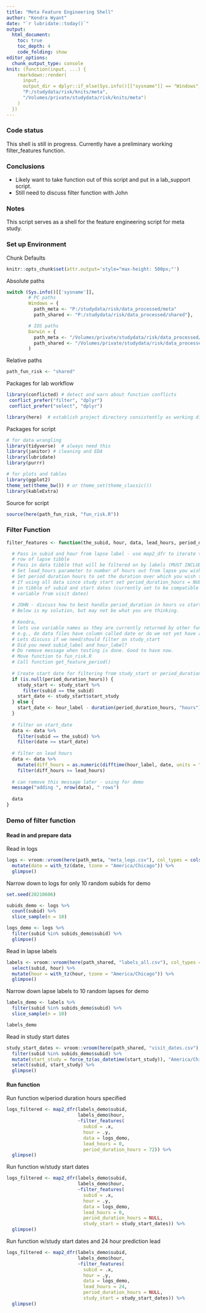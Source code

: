 ```yaml
---
title: "Meta Feature Engineering Shell"
author: "Kendra Wyant"
date: "`r lubridate::today()`"
output: 
  html_document:
    toc: true 
    toc_depth: 4
    code_folding: show
editor_options: 
  chunk_output_type: console
knit: (function(input, ...) {
    rmarkdown::render(
      input,
      output_dir = dplyr::if_else(Sys.info()[["sysname"]] == "Windows",
      "P:/studydata/risk/knits/meta", 
      "/Volumes/private/studydata/risk/knits/meta")
    )
  })
---
```


### Code status

This shell is still in progress. Currently have a preliminary working filter_features function.  


### Conclusions

- Likely want to take function out of this script and put in a lab_support script.   
- Still need to discuss filter function with John


### Notes

This script serves as a shell for the feature engineering script for meta study.


### Set up Environment

Chunk Defaults
```r
knitr::opts_chunk$set(attr.output='style="max-height: 500px;"')
```

Absolute paths
```r
switch (Sys.info()[['sysname']],
        # PC paths
        Windows = {
          path_meta <- "P:/studydata/risk/data_processed/meta"
          path_shared <- "P:/studydata/risk/data_processed/shared"},

        # IOS paths
        Darwin = {
          path_meta <- "/Volumes/private/studydata/risk/data_processed/meta"
          path_shared <- "/Volumes/private/studydata/risk/data_processed/shared"}
        )
```

Relative paths
```r
path_fun_risk <- "shared"
```

Packages for lab workflow 
```r
library(conflicted) # detect and warn about function conflicts
 conflict_prefer("filter", "dplyr")
 conflict_prefer("select", "dplyr")

library(here)  # establish project directory consistently as working directory
```

Packages for script
```r
# for data wrangling
library(tidyverse)  # always need this
library(janitor) # cleaning and EDA
library(lubridate)
library(purrr)

# for plots and tables
library(ggplot2)
theme_set(theme_bw()) # or theme_set(theme_classic())
library(kableExtra)
```

Source for script
```r
source(here(path_fun_risk, "fun_risk.R"))
```


### Filter Function

```r
filter_features <- function(the_subid, hour, data, lead_hours, period_duration_hours, study_start = NULL) {

  # Pass in subid and hour from lapse label - use map2_dfr to iterate through each 
  # row of lapse tibble
  # Pass in data tibble that will be filtered on by labels (MUST INCLUDE DATE VARIABLE)
  # Set lead_hours parameter to number of hours out from lapse you wish to predict 
  # Set period duration hours to set the duration over which you wish to use data from - 
  # If using all data since study start set period_duration_hours = NULL and pass
  # in tibble of subid and start dates (currently set to be compatible with start_study 
  # variable from visit dates)
  
  # JOHN - discuss how to best handle period_duration in hours vs start_study dates. 
  # Below is my solution, but may not be what you are thinking. 
  
  # Kendra, 
  # lets use variable names as they are currently returned by other functions
  # e.g., do data files have column called date or do we not yet have any consistent name
  # Lets discuss if we need/should filter on study_start
  # Did you need subid_label and hour_label?
  # Do remove message when testing is done. Good to have now.
  # Move function to fun_risk.R
  # Call function get_feature_period()
  
  # Create start date for filtering from study_start or period_duration_hours
  if (is.null(period_duration_hours)) {
    study_start <- study_start %>% 
      filter(subid == the_subid)
    start_date <- study_start$start_study
  } else {
    start_date <- hour_label - duration(period_duration_hours, "hours")
  }
  
  # filter on start_date
  data <- data %>% 
    filter(subid == the_subid) %>% 
    filter(date >= start_date)
  
  # filter on lead hours
  data <- data %>% 
    mutate(diff_hours = as.numeric(difftime(hour_label, date, units = "hours"))) %>%  
    filter(diff_hours >= lead_hours) 
  
  # can remove this message later - using for demo
  message("adding ", nrow(data), " rows")
  
  data
}
```


### Demo of filter function

#### Read in and prepare data

Read in logs    
```r
logs <- vroom::vroom(here(path_meta, "meta_logs.csv"), col_types = cols()) %>% 
  mutate(date = with_tz(date, tzone = "America/Chicago")) %>% 
  glimpse()
```

Narrow down to logs for only 10 random subids for demo
```r
set.seed(20210606)

subids_demo <- logs %>% 
  count(subid) %>% 
  slice_sample(n = 10)

logs_demo <- logs %>% 
  filter(subid %in% subids_demo$subid) %>% 
  glimpse()
```


Read in lapse labels
```r
labels <- vroom::vroom(here(path_shared, "labels_all.csv"), col_types = cols()) %>% 
  select(subid, hour) %>% 
  mutate(hour = with_tz(hour, tzone = "America/Chicago")) %>% 
  glimpse()
```

Narrow down lapse labels to 10 random lapses for demo
```r
labels_demo <- labels %>% 
  filter(subid %in% subids_demo$subid) %>% 
  slice_sample(n = 10)

labels_demo
```


Read in study start dates
```r
study_start_dates <- vroom::vroom(here(path_shared, "visit_dates.csv"), col_types = cols()) %>% 
  filter(subid %in% subids_demo$subid) %>% 
  mutate(start_study = force_tz(as_datetime(start_study)), "America/Chicago") %>% 
  select(subid, start_study) %>% 
  glimpse()
```


#### Run function    

Run function w/period duration hours specified
```r
logs_filtered <- map2_dfr(labels_demo$subid, 
                          labels_demo$hour, 
                          ~filter_features(
                            subid = .x,
                            hour = .y,
                            data = logs_demo,
                            lead_hours = 0, 
                            period_duration_hours = 72)) %>% 
  glimpse()
```


Run function w/study start dates
```r
logs_filtered <- map2_dfr(labels_demo$subid, 
                          labels_demo$hour, 
                          ~filter_features(
                            subid = .x,
                            hour = .y,
                            data = logs_demo,
                            lead_hours = 0, 
                            period_duration_hours = NULL,
                            study_start = study_start_dates)) %>% 
  glimpse()
```


Run function w/study start dates and 24 hour prediction lead
```r
logs_filtered <- map2_dfr(labels_demo$subid, 
                          labels_demo$hour, 
                          ~filter_features(
                            subid = .x,
                            hour = .y,
                            data = logs_demo,
                            lead_hours = 24, 
                            period_duration_hours = NULL,
                            study_start = study_start_dates)) %>% 
  glimpse()
```



